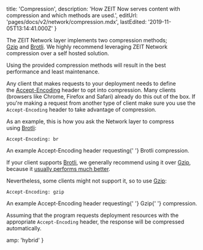 
  title: 'Compression',
  description:
    'How ZEIT Now serves content with compression and which methods are used.',
  editUrl: 'pages/docs/v2/network/compression.mdx',
  lastEdited: '2019-11-05T13:14:41.000Z'
}

The ZEIT Network layer implements two compression methods; [Gzip](https://en.wikipedia.org/wiki/LZ77_and_LZ78#LZ77) and [Brotli](https://en.wikipedia.org/wiki/Brotli). We highly recommend leveraging ZEIT Network compression over a self hosted solution.

Using the provided compression methods will result in the best performance and least maintenance.

Any client that makes requests to your deployment needs to define the [Accept-Encoding](https://developer.mozilla.org/en-US/docs/Web/HTTP/Headers/Accept-Encoding) header to opt into compression. Many clients (browsers like Chrome, Firefox and Safari) already do this out of the box. If you're making a request from another type of client make sure you use the `Accept-Encoding` header to take advantage of compression.

As an example, this is how you ask the Network layer to compress using [Brotli](https://en.wikipedia.org/wiki/Brotli):

```
Accept-Encoding: br
```

<Caption>
  An example <InlineCode>Accept-Encoding</InlineCode> header requesting{' '}
  <Link href="https://en.wikipedia.org/wiki/Brotli">Brotli</Link> compression.
</Caption>

If your client supports [Brotli](https://en.wikipedia.org/wiki/Brotli), we generally recommend using it over [Gzip](https://en.wikipedia.org/wiki/LZ77_and_LZ78#LZ77), because it [usually performs much better](https://medium.com/oyotech/how-brotli-compression-gave-us-37-latency-improvement-14d41e50fee4).

Nevertheless, some clients might not support it, so to use [Gzip](https://en.wikipedia.org/wiki/LZ77_and_LZ78#LZ77):

```
Accept-Encoding: gzip
```

<Caption>
  An example <InlineCode>Accept-Encoding</InlineCode> header requesting{' '}
  <Link href="https://en.wikipedia.org/wiki/LZ77_and_LZ78#LZ77">Gzip</Link>{' '}
  compression.
</Caption>

Assuming that the program requests deployment resources with the appropriate `Accept-Encoding` header, the response will be compressed automatically.


  amp: 'hybrid'
}
